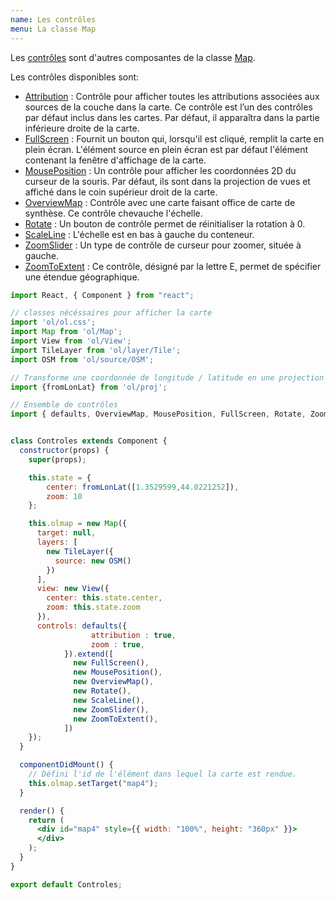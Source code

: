 ```yaml
---
name: Les contrôles
menu: La classe Map
---
```



Les [contrôles](https://openlayers.org/en/latest/apidoc/module-ol_control.html) sont d'autres composantes de la classe [Map](https://openlayers.org/en/latest/apidoc/module-ol_Map-Map.html).

Les contrôles disponibles sont: 
- [Attribution](https://openlayers.org/en/latest/apidoc/module-ol_control_Attribution-Attribution.html) : 
  Contrôle pour afficher toutes les attributions associées aux sources de la couche dans la carte. Ce contrôle est l’un des contrôles par défaut inclus dans les cartes. Par défaut, il apparaîtra dans la partie inférieure droite de la carte.
- [FullScreen](https://openlayers.org/en/latest/apidoc/module-ol_control_FullScreen-FullScreen.html) : 
  Fournit un bouton qui, lorsqu'il est cliqué, remplit la carte en plein écran. L'élément source en plein écran est par défaut l'élément contenant la fenêtre d'affichage de la carte.
- [MousePosition](https://openlayers.org/en/latest/apidoc/module-ol_control_MousePosition-MousePosition.html) :
  Un contrôle pour afficher les coordonnées 2D du curseur de la souris. Par défaut, ils sont dans la projection de vues et affiché dans le coin supérieur droit de la carte.
- [OverviewMap](https://openlayers.org/en/latest/apidoc/module-ol_control_OverviewMap-OverviewMap.html) :
  Contrôle avec une carte faisant office de carte de synthèse. Ce contrôle chevauche l'échelle.
- [Rotate](https://openlayers.org/en/latest/apidoc/module-ol_control_Rotate-Rotate.html) : 
  Un bouton de contrôle permet de réinitialiser la rotation à 0.
- [ScaleLine](https://openlayers.org/en/latest/apidoc/module-ol_control_ScaleLine-ScaleLine.html) : 
  L'échelle est en bas à gauche du conteneur.
- [ZoomSlider](https://openlayers.org/en/latest/apidoc/module-ol_control_ZoomSlider-ZoomSlider.html) :
  Un type de contrôle de curseur pour zoomer, située à gauche.
- [ZoomToExtent](https://openlayers.org/en/latest/apidoc/module-ol_control_ZoomToExtent-ZoomToExtent.html) :
  Ce contrôle, désigné par la lettre E, permet de spécifier une étendue géographique.

<Controles />

```jsx
import React, { Component } from "react";

// classes nécéssaires pour afficher la carte
import 'ol/ol.css';
import Map from 'ol/Map';
import View from 'ol/View';
import TileLayer from 'ol/layer/Tile';
import OSM from 'ol/source/OSM';

// Transforme une coordonnée de longitude / latitude en une projection différente
import {fromLonLat} from 'ol/proj';

// Ensemble de contrôles
import { defaults, OverviewMap, MousePosition, FullScreen, Rotate, ZoomSlider, ZoomToExtent, ScaleLine } from 'ol/control.js';


class Controles extends Component {
  constructor(props) {
    super(props);

    this.state = { 
        center: fromLonLat([1.3529599,44.0221252]), 
        zoom: 10 
    };

    this.olmap = new Map({
      target: null,
      layers: [
        new TileLayer({
          source: new OSM()
        })
      ],
      view: new View({
        center: this.state.center,
        zoom: this.state.zoom
      }),
      controls: defaults({
                  attribution : true,
                  zoom : true,
            }).extend([
              new FullScreen(),
              new MousePosition(),
              new OverviewMap(),
              new Rotate(),
              new ScaleLine(),
              new ZoomSlider(),
              new ZoomToExtent(),
            ])
    });
  }

  componentDidMount() {
    // Défini l'id de l'élément dans lequel la carte est rendue.
    this.olmap.setTarget("map4");
  }

  render() {
    return (
      <div id="map4" style={{ width: "100%", height: "360px" }}>
      </div>
    );
  }
}

export default Controles;
```